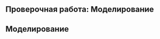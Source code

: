 :::{.content-visible when-profile="practice"}
# Проверочная работа: Моделирование
:::
:::{.content-hidden when-profile="practice"}
# Моделирование
:::
